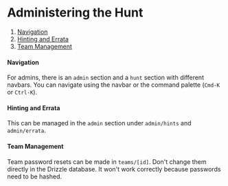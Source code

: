# Administering the Hunt

1. [Navigation](#navigation)
2. [Hinting and Errata](#hinting-and-errata)
3. [Team Management](#team-management)

#### Navigation

For admins, there is an `admin` section and a `hunt` section with different navbars. You can navigate using the navbar or the command palette (`Cmd-K` or `Ctrl-K`).

#### Hinting and Errata

This can be managed in the `admin` section under `admin/hints` and `admin/errata`.

#### Team Management

Team password resets can be made in `teams/[id]`. Don't change them directly in the Drizzle database. It won't work correctly because passwords need to be hashed.
